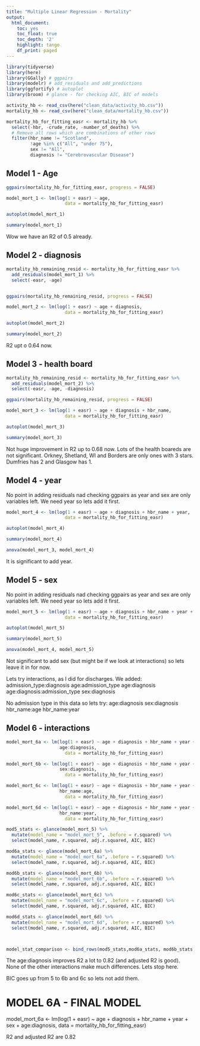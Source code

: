 ```yaml
---
title: "Multiple Linear Regression - Mortality"
output:
  html_document:
    toc: yes
    toc_float: true
    toc_depth: '2'
    highlight: tango
    df_print: paged
---
```



```r
library(tidyverse)
library(here)
library(GGally) # ggpairs
library(modelr) # add_residuals and add_predictions
library(ggfortify) # autoplot
library(broom) # glance - for checking AIC, BIC of models
```


```r
activity_hb <- read_csv(here("clean_data/activity_hb.csv")) 
mortality_hb <- read_csv(here("clean_data/mortality_hb.csv")) 
```


```r
mortality_hb_for_fitting_easr <- mortality_hb %>% 
  select(-hbr, -crude_rate, -number_of_deaths) %>% 
  # Remove all rows which are combinations of other rows
  filter(hbr_name != "Scotland",
         !age %in% c("All", "under 75"),
         sex != "All",
         diagnosis != "Cerebrovascular Disease") 
```

## Model 1 - Age

```r
ggpairs(mortality_hb_for_fitting_easr, progress = FALSE)
```


```r
model_mort_1 <- lm(log(1 + easr) ~ age, 
                      data = mortality_hb_for_fitting_easr)

autoplot(model_mort_1)

summary(model_mort_1)
```

Wow we have an R2 of 0.5 already. 

## Model 2 - diagnosis

```r
mortality_hb_remaining_resid <- mortality_hb_for_fitting_easr %>% 
  add_residuals(model_mort_1) %>% 
  select(-easr, -age)


ggpairs(mortality_hb_remaining_resid, progress = FALSE)
```



```r
model_mort_2 <- lm(log(1 + easr) ~ age + diagnosis, 
                      data = mortality_hb_for_fitting_easr)

autoplot(model_mort_2)

summary(model_mort_2)
```

R2 upt o 0.64 now. 

## Model 3 - health board

```r
mortality_hb_remaining_resid <- mortality_hb_for_fitting_easr %>% 
  add_residuals(model_mort_2) %>% 
  select(-easr, -age, -diagnosis)
```


```r
ggpairs(mortality_hb_remaining_resid, progress = FALSE)
```

```r
model_mort_3 <- lm(log(1 + easr) ~ age + diagnosis + hbr_name, 
                      data = mortality_hb_for_fitting_easr)

autoplot(model_mort_3)

summary(model_mort_3)
```

Not huge improvement in R2 up to 0.68 now. Lots of the health boareds are not significant. 
Orkney, Shetland, WI and Borders are only ones with 3 stars. Dumfries has 2 and Glasgow has 1. 


## Model 4 - year

No point in adding residuals nad checking ggpairs as year and sex are only variables left. We need year so lets add it first. 

```r
model_mort_4 <- lm(log(1 + easr) ~ age + diagnosis + hbr_name + year, 
                      data = mortality_hb_for_fitting_easr)

autoplot(model_mort_4)

summary(model_mort_4)
```

```r
anova(model_mort_3, model_mort_4)
```

It is significant to add year. 

## Model 5 - sex

No point in adding residuals nad checking ggpairs as year and sex are only variables left. We need year so lets add it first. 

```r
model_mort_5 <- lm(log(1 + easr) ~ age + diagnosis + hbr_name + year + sex, 
                      data = mortality_hb_for_fitting_easr)

autoplot(model_mort_5)

summary(model_mort_5)

anova(model_mort_4, model_mort_5)
```

Not significant to add sex (but might be if we look at interactions) so lets leave it in for now. 




Lets try interactions, as I did for discharges. We added:
admission_type:diagnosis
age:admission_type
age:diagnosis
age:diagnosis:admission_type
sex:diagnosis

No admission type in this data so lets try:
age:diagnosis
sex:diagnosis
hbr_name:age
hbr_name:year


## Model 6 - interactions

```r
model_mort_6a <- lm(log(1 + easr) ~ age + diagnosis + hbr_name + year + sex +
                    age:diagnosis, 
                      data = mortality_hb_for_fitting_easr)

model_mort_6b <- lm(log(1 + easr) ~ age + diagnosis + hbr_name + year + sex +
                    sex:diagnosis, 
                      data = mortality_hb_for_fitting_easr)

model_mort_6c <- lm(log(1 + easr) ~ age + diagnosis + hbr_name + year + sex +
                    hbr_name:age, 
                      data = mortality_hb_for_fitting_easr)

model_mort_6d <- lm(log(1 + easr) ~ age + diagnosis + hbr_name + year + sex +
                    hbr_name:year, 
                      data = mortality_hb_for_fitting_easr)

```

```r
mod5_stats <- glance(model_mort_5) %>% 
  mutate(model_name = "model_mort_5", .before = r.squared) %>% 
  select(model_name, r.squared, adj.r.squared, AIC, BIC)

mod6a_stats <- glance(model_mort_6a) %>% 
  mutate(model_name = "model_mort_6a", .before = r.squared) %>% 
  select(model_name, r.squared, adj.r.squared, AIC, BIC)

mod6b_stats <- glance(model_mort_6b) %>% 
  mutate(model_name = "model_mort_6b", .before = r.squared) %>% 
  select(model_name, r.squared, adj.r.squared, AIC, BIC)

mod6c_stats <- glance(model_mort_6c) %>% 
  mutate(model_name = "model_mort_6c", .before = r.squared) %>% 
  select(model_name, r.squared, adj.r.squared, AIC, BIC)

mod6d_stats <- glance(model_mort_6d) %>% 
  mutate(model_name = "model_mort_6d", .before = r.squared) %>% 
  select(model_name, r.squared, adj.r.squared, AIC, BIC)



model_stat_comparison <- bind_rows(mod5_stats,mod6a_stats, mod6b_stats, mod6c_stats, mod6d_stats)
```

The age:diagnosis improves R2 a lot to 0.82 (and adjusted R2 is good). None of the other interactions make much differences. Lets stop here. 

BIC goes up from 5 to 6b and 6c so lets not add them. 

# MODEL 6A - FINAL MODEL

model_mort_6a <- lm(log(1 + easr) ~ age + diagnosis + hbr_name + year + sex +
                    age:diagnosis, 
                      data = mortality_hb_for_fitting_easr)
                      
R2 and adjusted R2 are 0.82




